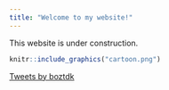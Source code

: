 ```yaml
---
title: "Welcome to my website!"
---
```


This website is under construction.


```r
knitr::include_graphics("cartoon.png")
```


<aside>
  <a class="twitter-timeline" data-width="400" data-height="800" href="https://twitter.com/boztdk?ref_src=twsrc%5Etfw">Tweets by boztdk</a> <script 
async src="https://platform.twitter.com/widgets.js" charset="utf-8"></script>
</aside>